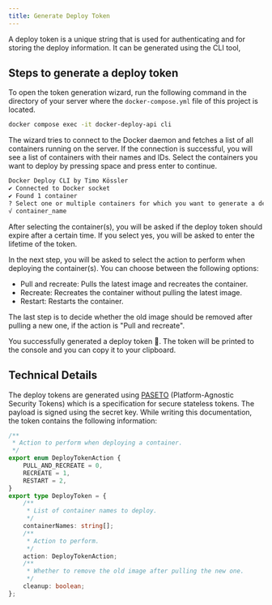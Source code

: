 ```yaml
---
title: Generate Deploy Token
---
```


A deploy token is a unique string that is used for authenticating and for storing the deploy information. It can be generated using the CLI tool,

## Steps to generate a deploy token

To open the token generation wizard, run the following command in the directory of your server where the `docker-compose.yml` file of this project is located.

```bash
docker compose exec -it docker-deploy-api cli
```

The wizard tries to connect to the Docker daemon and fetches a list of all containers running on the server.
If the connection is successful, you will see a list of containers with their names and IDs.
Select the containers you want to deploy by pressing space and press enter to continue.

```bash
Docker Deploy CLI by Timo Kössler
✔ Connected to Docker socket
✔ Found 1 container
? Select one or multiple containers for which you want to generate a deploy token by pressing space. Press enter when done ...
√ container_name
```

After selecting the container(s), you will be asked if the deploy token should expire after a certain time. If you select yes, you will be asked to enter the lifetime of the token.

In the next step, you will be asked to select the action to perform when deploying the container(s). You can choose between the following options:
- Pull and recreate: Pulls the latest image and recreates the container.
- Recreate: Recreates the container without pulling the latest image.
- Restart: Restarts the container.

The last step is to decide whether the old image should be removed after pulling a new one, if the action is "Pull and recreate".

You successfully generated a deploy token 🥳. The token will be printed to the console and you can copy it to your clipboard.

## Technical Details
The deploy tokens are generated using <a href="https://github.com/panva/paseto" target="_blank">PASETO</a> (Platform-Agnostic Security Tokens) which is a specification for secure stateless tokens.
The payload is signed using the secret key. While writing this documentation, the token contains the following information:

```ts
/**
 * Action to perform when deploying a container.
 */
export enum DeployTokenAction {
    PULL_AND_RECREATE = 0,
    RECREATE = 1,
    RESTART = 2,
}
export type DeployToken = {
    /**
     * List of container names to deploy.
     */
    containerNames: string[];
    /**
     * Action to perform.
     */
    action: DeployTokenAction;
    /**
     * Whether to remove the old image after pulling the new one.
     */
    cleanup: boolean;
};
```